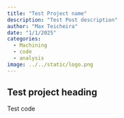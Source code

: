 ```yaml
---
title: "Test Project name"
description: "Test Post description"
author: "Max Teicheira"
date: "1/1/2025"
categories:
  - Machining
  - code
  - analysis
image: ../../static/logo.png
---
```


## Test project heading

Test code
